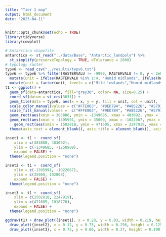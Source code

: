 ```yaml
---
title: "Tier 1 map"
output: html_document
date: "2023-04-11"
---
```


```r
knitr::opts_chunk$set(echo = TRUE)
library(tidyverse)
library(cowplot)
```

```r
# Antarctica shapefile
antarctica <- st_read("../data/Base", "Antarctic_landpoly") %>% 
  st_simplify(preserveTopology = TRUE, dTolerance = 2000)
# typology raster
typv6 <- read_csv("../results/typv6.txt")
typv6 <- typv6 %>% filter(RASTERVALU != -9999, RASTERVALU != 0, y < 2e06) %>% 
  mutate(unit = ifelse(RASTERVALU %in% 1:4, "Humid midlands", ifelse(RASTERVALU %in% 6:11, "High mountains", ifelse(RASTERVALU %in% c(13:19, 400), "Mild lowlands", ifelse(RASTERVALU %in% 21:25, "Sunny/dry midlands", ifelse(RASTERVALU %in% 27:32, "High flatlands", ifelse(RASTERVALU %in% c(100, 200, 300), "Geothermal", ifelse(RASTERVALU == 500, "Lakes", NA)))))))) %>%
  mutate(unit = factor(unit, levels = c("Mild lowlands","Humid midlands", "Sunny/dry midlands", "High mountains", "High flatlands", "Geothermal", "Lakes")))
t1 <- ggplot() +  
  geom_sf(data=antarctica, fill="gray30", color= NA, size=0.25) + 
  coord_sf(datum = st_crs(3031)) +
  geom_tile(data = typv6, aes(x = x, y = y, fill = unit, col = unit), lwd = 0.4) +
  scale_color_manual(values = c("#FFE063", "#9ED7B4", "#A85226", "#579141", "#D6EDFF", "#B387AD", "#0094FF")) +
  scale_fill_manual(values =  c("#FFE063", "#9ED7B4", "#A85226", "#579141", "#D6EDFF", "#B387AD", "#0094FF")) +
  geom_rect(aes(xmin = 383880, ymin = -1349685, xmax = 483092, ymax = -1258908), fill = NA, color = "black", size = 1.2, inherit.aes = FALSE) +
  geom_rect(aes(xmin = -1395991, ymin = 35000, xmax = -1022067, ymax = 192808), fill = NA, color = "black", size = 1.2, inherit.aes = FALSE) +
    geom_rect(aes(xmin = 1502818, ymin = 471605, xmax = 2247919, ymax = 1018776), fill = NA, color = "black", size = 1.2, inherit.aes = FALSE) +
  theme(axis.text = element_blank(), axis.title = element_blank(), axis.ticks = element_blank())

inset1 <- t1 +  coord_sf(
    xlim = c(383880, 483092),
    ylim = c(-1349685, -1258908),
    expand = FALSE) +
  theme(legend.position = "none")

inset2 <- t1 +  coord_sf(
    xlim = c(-1395991, -1022067),
    ylim = c(35000, 192808),
    expand = FALSE) +
  theme(legend.position = "none")

inset3 <- t1 +  coord_sf(
    xlim = c(1502818, 2247919),
    ylim = c(471605, 1018776),
    expand = FALSE) +
  theme(legend.position = "none")

ggdraw(t1) + draw_plot({inset1}, x = 0.28, y = 0.03, width = 0.219, height = 0.2) +
  draw_plot({inset2}, x = 0.12, y = 0.75, width = 0.296, height = 0.125) +
  draw_plot({inset3}, x = 0.75, y = 0.66, width = 0.27, height = 0.198)

```





